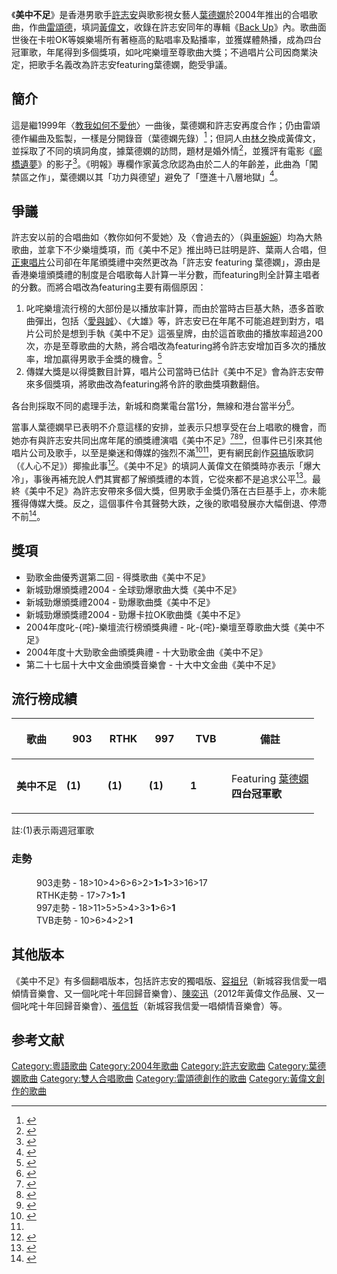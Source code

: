 {{noteTA
|G1=Music
|1=zh-tw:〈美中不足〉;zh-cn:《美中不足》;zh-my:《美中不足》;zh-sg:《美中不足》;zh-hk:《美中不足》;zh-mo:《美中不足》;
}}
{{Infobox song
| name     = 美中不足
| type     = song
| artist   = [[許志安|許志安]]、[[葉德嫻|葉德嫻]]
| album    = [[Back_Up|Back Up]]
| language = 粵語
| released = {{start date|2004}}
| genre    = 
| length   = {{duration|m=3|s=49}}
| label    = [[正東唱片|正東]]
| lyricist = [[黃偉文|黃偉文]]
| composer = [[雷頌德|雷頌德]]
| arranger = 雷頌德
| producer = 雷頌德
| misc     = {{External music video|1={{YouTube|1bTBzOOtMMM|《美中不足》}}|type=song}}
}}

《'''美中不足'''》是香港男歌手[[許志安|許志安]]與歌影視女藝人[[葉德嫻|葉德嫻]]於2004年推出的合唱歌曲，作曲[[雷頌德|雷頌德]]，填詞[[黃偉文|黃偉文]]，收錄在許志安同年的專輯《[[Back_Up|Back Up]]》內。歌曲面世後在卡啦OK等娛樂場所有著極高的點唱率及點播率，並獲媒體熱播，成為四台冠軍歌，年尾得到多個獎項，如叱咤樂壇至尊歌曲大獎；不過唱片公司因商業決定，把歌手名義改為許志安featuring葉德嫻，飽受爭議。

==簡介==
這是繼1999年〈[[教我如何不愛他|教我如何不愛他]]〉一曲後，葉德嫻和許志安再度合作；仍由雷頌德作編曲及監製，一樣是分開錄音（葉德嫻先錄）<ref>{{Cite news|url=|title=安仔愿葉德嫻找到心愛之星|author=|date=2004-11-05|work=新報|publisher=|accessdate=|language=|format=|quote=我不能和她同時錄音的！你知道當你祟拜一人，對她的敬畏的心情是怎樣嗎？」我當然知道！「所以，我都是讓她去錄好，我才去唱；當然，之前練習不算！我會盡量跟着她的情感發揮，盡量去『和』她！}}</ref>；但詞人由[[林夕|林夕]]換成黃偉文，並採取了不同的填詞角度，據葉德嫻的訪問，題材是婚外情<ref>{{Cite news|url=http://news.sina.com.cn/o/2005-02-13/12005103198s.shtml?from=wap|title=新年接受电台访问(图)|author=叶毅|date=2005-02-13|work=[[信息时报|信息时报]]|publisher=|accessdate=|language=|format=|archive-date=2020-07-17|archive-url=https://web.archive.org/web/20200717082039/http://news.sina.com.cn/o/2005-02-13/12005103198s.shtml?from=wap|dead-url=no}}</ref>，並獲評有電影《[[廊桥遗梦|廊橋遺夢]]》的影子<ref>{{Cite web|title=都市情愛的冷面捕手——香港詞人黃偉文愛情詞作小議|url=http://hklitpub.lib.cuhk.edu.hk/pdf/journal/85/2005/552410.pdf|accessdate=|author=倫瑩瑩|date=2005年4月|format=pdf|publisher=香江文壇|language=}}</ref>。《明報》專欄作家黃念欣認為由於二人的年齡差，此曲為「闖禁區之作」，葉德嫻以其「功力與德望」避免了「墮進十八層地獄」<ref>{{Cite web|title=世紀．夕拾朝花：德嫻頌|url=https://news.mingpao.com/pns/%E4%BD%9C%E5%AE%B6%E5%B0%88%E6%AC%84/article/20190318/s00018/1552847317636/%E4%B8%96%E7%B4%80-%E5%A4%95%E6%8B%BE%E6%9C%9D%E8%8A%B1-%E5%BE%B7%E5%AB%BB%E9%A0%8C|accessdate=|author=黃念欣|date=2019-03-18|format=|publisher=明報|language=|archive-date=2020-07-15|archive-url=https://web.archive.org/web/20200715032243/https://news.mingpao.com/pns/%E4%BD%9C%E5%AE%B6%E5%B0%88%E6%AC%84/article/20190318/s00018/1552847317636/%E4%B8%96%E7%B4%80-%E5%A4%95%E6%8B%BE%E6%9C%9D%E8%8A%B1-%E5%BE%B7%E5%AB%BB%E9%A0%8C|dead-url=no}}</ref>。

==爭議==
許志安以前的合唱曲如〈教你如何不愛她〉及〈會過去的〉（與[[車婉婉|車婉婉]]）均為大熱歌曲，並拿下不少樂壇獎項，而《美中不足》推出時已註明是許、葉兩人合唱，但[[正東唱片|正東唱片]]公司卻在年尾頒獎禮中突然更改為「許志安 featuring 葉德嫻」，源由是香港樂壇頒獎禮的制度是合唱歌每人計算一半分數，而featuring則全計算主唱者的分數。而將合唱改為featuring主要有兩個原因：
#叱咤樂壇流行榜的大部份是以播放率計算，而由於當時古巨基大熱，憑多首歌曲彈出，包括〈[[愛與誠|愛與誠]]〉、《大雄》等，許志安已在年尾不可能追趕到對方，唱片公司於是想到手執《美中不足》這張皇牌，由於這首歌曲的播放率超過200次，亦是至尊歌曲的大熱，將合唱改為featuring將令許志安增加百多次的播放率，增加贏得男歌手金獎的機會。<ref>{{Cite news|url=|title=安仔毒招搶獎古巨基金變銀|author=|date=2004-12-15|work=東方新地|publisher=|accessdate=|language=|format=|page=70}}</ref>
#傳媒大獎是以得獎數目計算，唱片公司當時已估計《美中不足》會為許志安帶來多個獎項，將歌曲改為featuring將令許的歌曲獎項數翻倍。

各台則採取不同的處理手法，新城和商業電台當1分，無線和港台當半分<ref name="東">{{Cite news|url=http://orientaldaily.on.cc/archive/20041228/ent/ent_a56cnt.html|title=《美中不足》當獨唱拎獎遭狂轟|author=|date=2004-12-28|work=東方日報|publisher=|accessdate=|language=|format=|archive-date=2020-07-19|archive-url=https://web.archive.org/web/20200719075508/http://orientaldaily.on.cc/archive/20041228/ent/ent_a56cnt.html|dead-url=no}}</ref>。

當事人葉德嫻早已表明不介意這樣的安排，並表示只想享受在台上唱歌的機會，而她亦有與許志安共同出席年尾的頒獎禮演唱《美中不足》<ref>{{Cite web |url=https://www.youtube.com/watch?v=b1Aa4_wRXfA |title=叱咤頒獎禮 |access-date=2015-03-18 |archive-date=2016-03-22 |archive-url=https://web.archive.org/web/20160322111308/https://www.youtube.com/watch?v=b1Aa4_wRXfA |dead-url=no }}</ref><ref>{{Cite web |url=https://www.youtube.com/watch?v=N_YC2f55qXg |title=新城頒獎禮 |access-date=2015-03-18 |archive-date=2016-03-26 |archive-url=https://web.archive.org/web/20160326004546/https://www.youtube.com/watch?v=N_YC2f55qXg |dead-url=no }}</ref><ref>{{Cite web |url=https://www.youtube.com/watch?v=5J8WuZqkMEY |title=港台頒獎禮 |access-date=2015-03-18 |archive-date=2016-04-01 |archive-url=https://web.archive.org/web/20160401224252/https://www.youtube.com/watch?v=5J8WuZqkMEY |dead-url=no }}</ref>，但事件已引來其他唱片公司及歌手，以至是樂迷和傳媒的強烈不滿<ref>{{Cite news|url=http://the-sun.on.cc/channels/ent/20041228/20041228000030_0003.html|title=歌迷投訴《美中不足》計法不公平 華仔叫克勤聯手夾擊安仔|author=|date=2004-12-28|work=太陽報|publisher=|accessdate=|language=|format=|archive-date=2020-07-19|archive-url=https://web.archive.org/web/20200719070418/http://the-sun.on.cc/channels/ent/20041228/20041228000030_0003.html|dead-url=no}}</ref><ref name="東"/>，更有網民創作[[惡搞文化|惡搞]]版歌詞（《人心不足》）揶揄此事<ref>{{Cite news|url=|title=安仔 俾樂迷勁寸|author=|date=2005-02-02|work=東方新地|publisher=|accessdate=|language=|format=|page=22}}</ref>。《美中不足》的填詞人黃偉文在領獎時亦表示「爆大冷」，事後再補充說人們其實都了解頒獎禮的本質，它從來都不是追求公平<ref>{{Cite news|url=|title=黃偉文活得好|author=|date=2005-08-02|work=東Touch|publisher=|accessdate=|language=|format=}}</ref>。最終《美中不足》為許志安帶來多個大獎，但男歌手金獎仍落在古巨基手上，亦未能獲得傳媒大獎。反之，這個事件令其聲勢大跌，之後的歌唱發展亦大幅倒退、停滯不前<ref>{{Cite news|url=|title=許志安 翻身乏力|author=小茵子|date=2005-12-11|work=澳門日報|publisher=|accessdate=|language=|format=}}</ref>。

==獎項==
*勁歌金曲優秀選第二回 - 得獎歌曲《美中不足》
*新城勁爆頒獎禮2004 - 全球勁爆歌曲大獎《美中不足》
*新城勁爆頒獎禮2004 - 勁爆歌曲獎《美中不足》
*新城勁爆頒獎禮2004 - 勁爆卡拉OK歌曲獎《美中不足》
*2004年度叱-{咤}-樂壇流行榜頒獎典禮 - 叱-{咤}-樂壇至尊歌曲大獎《美中不足》
*2004年度十大勁歌金曲頒獎典禮 - 十大勁歌金曲《美中不足》
*第二十七屆十大中文金曲頒獎音樂會 - 十大中文金曲《美中不足》

==流行榜成績==
{| class="wikitable" style="width: 50%;"
|-
! 歌曲 || width="50"|903 || width="50"|RTHK || width="50"|997 || width="50"|TVB || 備註
|-
| '''美中不足''' || '''(1)''' || '''(1)''' || '''(1)''' || '''1''' || Featuring [[葉德嫻|葉德嫻]]<br>'''四台冠軍歌'''
|}

註:(1)表示兩週冠軍歌

===走勢===
:903走勢 - 18>10>4>6>6>2>'''1'''>'''1'''>3>16>17
:RTHK走勢 - 17>7>'''1'''>'''1'''
:997走勢 - 18>11>5>5>4>3>'''1'''>6>'''1'''
:TVB走勢 - 10>6>4>2>'''1'''

==其他版本==
《美中不足》有多個翻唱版本，包括許志安的獨唱版、[[容祖兒|容祖兒]]（新城容我信愛一唱傾情音樂會、又一個叱咤十年回歸音樂會）、[[陳奕迅|陳奕迅]]（2012年黃偉文作品展、又一個叱咤十年回歸音樂會）、[[張信哲|張信哲]]（新城容我信愛一唱傾情音樂會）等。

==参考文献==
{{reflist}}
{{葉德嫻}}
{{許志安}}
{{叱咤至尊歌曲}}
{{新城勁爆頒獎禮勁爆全球勁爆歌曲大獎}}
[[Category:粵語歌曲|Category:粵語歌曲]]
[[Category:2004年歌曲|Category:2004年歌曲]]
[[Category:許志安歌曲|Category:許志安歌曲]]
[[Category:葉德嫻歌曲|Category:葉德嫻歌曲]]
[[Category:雙人合唱歌曲|Category:雙人合唱歌曲]]
[[Category:雷頌德創作的歌曲|Category:雷頌德創作的歌曲]]
[[Category:黃偉文創作的歌曲|Category:黃偉文創作的歌曲]]